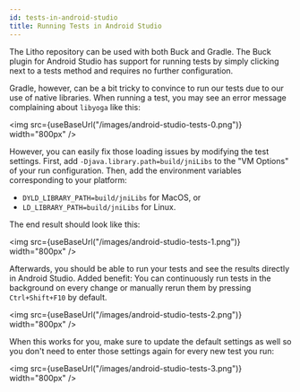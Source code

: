 ```yaml
---
id: tests-in-android-studio
title: Running Tests in Android Studio
---
```


The Litho repository can be used with both Buck and Gradle. The Buck plugin for
Android Studio has support for running tests by simply clicking next to a tests
method and requires no further configuration.

Gradle, however, can be a bit tricky to convince to run our tests due to
our use of native libraries. When running a test, you may see an error
message complaining about `libyoga` like this:

<img src={useBaseUrl("/images/android-studio-tests-0.png")} width="800px" /> 

However, you can easily fix those loading issues by modifying the test settings.
First, add `-Djava.library.path=build/jniLibs` to the "VM Options" of your run
configuration. Then, add the environment variables corresponding to your
platform:

- `DYLD_LIBRARY_PATH=build/jniLibs` for MacOS, or
- `LD_LIBRARY_PATH=build/jniLibs` for Linux.

The end result should look like this:

<img src={useBaseUrl("/images/android-studio-tests-1.png")} width="800px" />

Afterwards, you should be able to run your tests and see the results directly in
Android Studio. Added benefit: You can continuously run tests in the background
on every change or manually rerun them by pressing `Ctrl+Shift+F10` by default.

<img src={useBaseUrl("/images/android-studio-tests-2.png")} width="800px" />

When this works for you, make sure to update the default settings as well so you
don't need to enter those settings again for every new test you run:

<img src={useBaseUrl("/images/android-studio-tests-3.png")} width="800px" />
